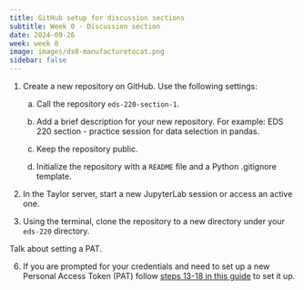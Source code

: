 ```yaml
---
title: GitHub setup for discussion sections
subtitle: Week 0 - Discussion section 
date: 2024-09-26
week: week 0
image: images/ds0-manufacturetocat.png
sidebar: false
---
```


1. Create a new repository on GitHub. Use the following settings:

    a. Call the repository `eds-220-section-1`.

    b. Add a brief description for your new repository. For example: EDS 220 section - practice session for data selection in pandas.

    c. Keep the repository public.

    d. Initialize the repository with a `README` file and a Python .gitignore template.

2. In the Taylor server, start a new JupyterLab session or access an active one.

3. Using the terminal, clone the repository to a new directory under your `eds-220` directory.


Talk about setting a PAT.

6. If you are prompted for your credentials and need to set up a new Personal Access Token (PAT) follow [steps 13-18 in this guide](https://docs.google.com/document/d/1Pk6_rUDdFjdGg-YVo9Cl8ET3iDsYahyaP0VMRD4UHUk/edit?usp=sharing/) to set it up.